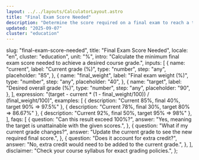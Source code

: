 ```yaml
---
layout: ../../layouts/CalculatorLayout.astro
title: "Final Exam Score Needed"
description: "Determine the score required on a final exam to reach a target overall grade."
updated: "2025-09-07"
cluster: "education"
---
```



  slug: "final-exam-score-needed",
  title: "Final Exam Score Needed",
  locale: "en",
  cluster: "education",
  unit: "%",
  intro:
    "Calculate the minimum final exam score needed to achieve a desired course grade.",
  inputs: [
    {
      name: "current",
      label: "Current grade (%)",
      type: "number",
      step: "any",
      placeholder: "85",
    },
    {
      name: "final_weight",
      label: "Final exam weight (%)",
      type: "number",
      step: "any",
      placeholder: "40",
    },
    {
      name: "target",
      label: "Desired overall grade (%)",
      type: "number",
      step: "any",
      placeholder: "90",
    },
  ],
  expression:
    "(target - current * (1 - final_weight/100)) / (final_weight/100)",
  examples: [
    { description: "Current 85%, final 40%, target 90% ⇒ 97.5%" },
    { description: "Current 78%, final 30%, target 80% ⇒ 86.67%" },
    { description: "Current 92%, final 50%, target 95% ⇒ 98%" },
  ],
  faqs: [
    {
      question: "Can this result exceed 100%?",
      answer: "Yes, meaning the target is unattainable with the given scores.",
    },
    {
      question: "What if my current grade changes?",
      answer: "Update the current grade to see the new required final score.",
    },
    {
      question: "Does it account for extra credit?",
      answer: "No, extra credit would need to be added to the current grade.",
    },
  ],
  disclaimer: "Check your course syllabus for exact grading policies.",
};

<Calculator schema={schema} />
